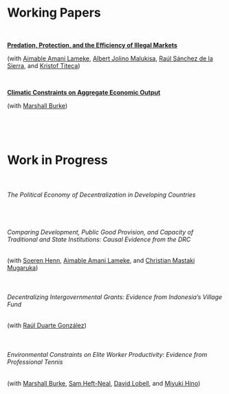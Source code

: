   &nbsp;

  &nbsp;

  &nbsp;


# Working Papers

  &nbsp;

  [**Predation, Protection, and the Efficiency of Illegal Markets**]()
  
  (with [Aimable Amani Lameke](https://marakujakivuresearch.com), [Albert Jolino Malukisa](https://marakujakivuresearch.com), [Raúl Sánchez de la Sierra](https://raulsanchezdelasierra.com), and [Kristof Titeca](https://www.uantwerpen.be/en/staff/kristof-titeca/))
  
  
  &nbsp; 
  
  [**Climatic Constraints on Aggregate Economic Output**](files/BurkeTanutama2019climatic.pdf)

  (with [Marshall Burke](https://web.stanford.edu/~mburke/))
 
  &nbsp; 

  &nbsp; 

# Work in Progress

  &nbsp;


###### The Political Economy of Decentralization in Developing Countries

  &nbsp; 

  
###### Comparing Development, Public Good Provision, and Capacity of Traditional and State Institutions: Causal Evidence from the DRC

(with [Soeren Henn](http://soerenhenn.com), [Aimable Amani Lameke](https://marakujakivuresearch.com), and [Christian Mastaki Mugaruka](https://marakujakivuresearch.com))

  &nbsp; 
  

###### Decentralizing Intergovernmental Grants: Evidence from Indonesia's Village Fund

(with [Raúl Duarte González](https://scholar.harvard.edu/rduarte))

  &nbsp; 

###### Environmental Constraints on Elite Worker Productivity: Evidence from Professional Tennis 

(with [Marshall Burke](https://web.stanford.edu/~mburke/), [Sam Heft-Neal](http://stanford.edu/~samhn/), [David Lobell](https://lobell-lab.stanford.edu/), and [Miyuki Hino](https://www.miyukihino.com/))

  &nbsp; 